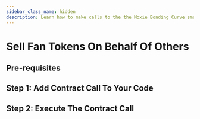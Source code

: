 ```yaml
---
sidebar_class_name: hidden
description: Learn how to make calls to the the Moxie Bonding Curve smart contract to sell fan tokens on behalf of other address.
---
```



# Sell Fan Tokens On Behalf Of Others

## Pre-requisites

## Step 1: Add Contract Call To Your Code

## Step 2: Execute The Contract Call

<DeveloperSupport />
